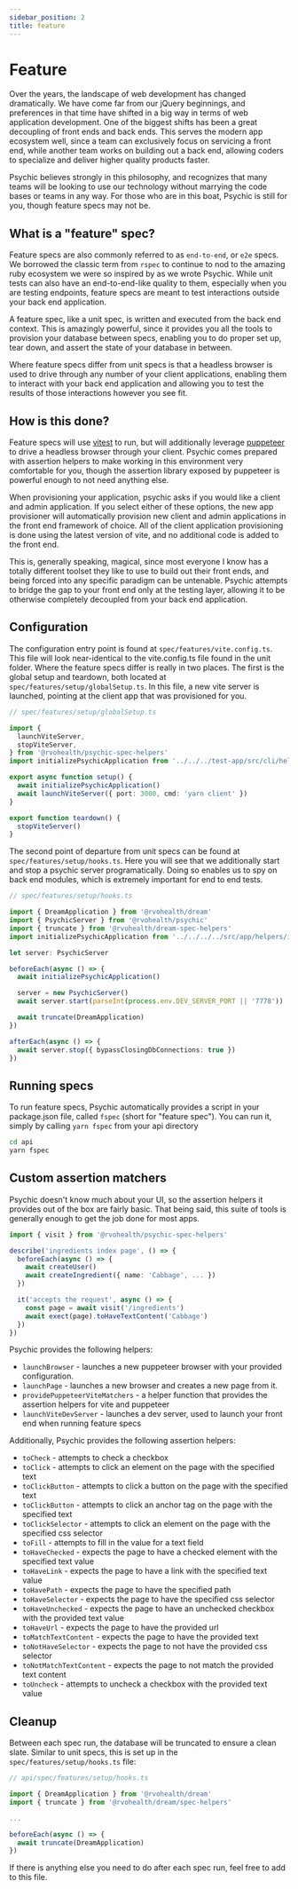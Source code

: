 ```yaml
---
sidebar_position: 2
title: feature
---
```


# Feature

Over the years, the landscape of web development has changed dramatically. We have come far from our jQuery beginnings, and preferences in that time have shifted in a big way in terms of web application development. One of the biggest shifts has been a great decoupling of front ends and back ends. This serves the modern app ecosystem well, since a team can exclusively focus on servicing a front end, while another team works on building out a back end, allowing coders to specialize and deliver higher quality products faster.

Psychic believes strongly in this philosophy, and recognizes that many teams will be looking to use our technology without marrying the code bases or teams in any way. For those who are in this boat, Psychic is still for you, though feature specs may not be.

## What is a "feature" spec?

Feature specs are also commonly referred to as `end-to-end`, or `e2e` specs. We borrowed the classic term from `rspec` to continue to nod to the amazing ruby ecosystem we were so inspired by as we wrote Psychic. While unit tests can also have an end-to-end-like quality to them, especially when you are testing endpoints, feature specs are meant to test interactions outside your back end application.

A feature spec, like a unit spec, is written and executed from the back end context. This is amazingly powerful, since it provides you all the tools to provision your database between specs, enabling you to do proper set up, tear down, and assert the state of your database in between.

Where feature specs differ from unit specs is that a headless browser is used to drive through any number of your client applications, enabling them to interact with your back end application and allowing you to test the results of those interactions however you see fit.

## How is this done?

Feature specs will use [vitest](http://vitest.dev/) to run, but will additionally leverage [puppeteer](https://pptr.dev/guides/page-interactions) to drive a headless browser through your client. Psychic comes prepared with assertion helpers to make working in this environment very comfortable for you, though the assertion library exposed by puppeteer is powerful enough to not need anything else.

When provisioning your application, psychic asks if you would like a client and admin application. If you select either of these options, the new app provisioner will automatically provision new client and admin applications in the front end framework of choice. All of the client application provisioning is done using the latest version of vite, and no additional code is added to the front end.

This is, generally speaking, magical, since most everyone I know has a totally different toolset they like to use to build out their front ends, and being forced into any specific paradigm can be untenable. Psychic attempts to bridge the gap to your front end only at the testing layer, allowing it to be otherwise completely decoupled from your back end application.

## Configuration

The configuration entry point is found at `spec/features/vite.config.ts`. This file will look near-identical to the vite.config.ts file found in the unit folder. Where the feature specs differ is really in two places. The first is the global setup and teardown, both located at `spec/features/setup/globalSetup.ts`. In this file, a new vite server is launched, pointing at the client app that was provisioned for you.

```ts
// spec/features/setup/globalSetup.ts

import {
  launchViteServer,
  stopViteServer,
} from '@rvohealth/psychic-spec-helpers'
import initializePsychicApplication from '../../../test-app/src/cli/helpers/initializePsychicApplication'

export async function setup() {
  await initializePsychicApplication()
  await launchViteServer({ port: 3000, cmd: 'yarn client' })
}

export function teardown() {
  stopViteServer()
}
```

The second point of departure from unit specs can be found at `spec/features/setup/hooks.ts`. Here you will see that we additionally start and stop a psychic server programatically. Doing so enables us to spy on back end modules, which is extremely important for end to end tests.

```ts
// spec/features/setup/hooks.ts

import { DreamApplication } from '@rvohealth/dream'
import { PsychicServer } from '@rvohealth/psychic'
import { truncate } from '@rvohealth/dream-spec-helpers'
import initializePsychicApplication from '../../../../src/app/helpers/initializePsychicApplication'

let server: PsychicServer

beforeEach(async () => {
  await initializePsychicApplication()

  server = new PsychicServer()
  await server.start(parseInt(process.env.DEV_SERVER_PORT || '7778'))

  await truncate(DreamApplication)
})

afterEach(async () => {
  await server.stop({ bypassClosingDbConnections: true })
})
```

## Running specs

To run feature specs, Psychic automatically provides a script in your package.json file, called `fspec` (short for "feature spec"). You can run it, simply by calling `yarn fspec` from your api directory

```bash
cd api
yarn fspec
```

## Custom assertion matchers

Psychic doesn't know much about your UI, so the assertion helpers it provides out of the box are fairly basic. That being said, this suite of tools is generally enough to get the job done for most apps.

```ts
import { visit } from '@rvohealth/psychic-spec-helpers'

describe('ingredients index page', () => {
  beforeEach(async () => {
    await createUser()
    await createIngredient({ name: 'Cabbage', ... })
  })

  it('accepts the request', async () => {
    const page = await visit('/ingredients')
    await exect(page).toHaveTextContent('Cabbage')
  })
})
```

Psychic provides the following helpers:

- `launchBrowser` - launches a new puppeteer browser with your provided configuration.
- `launchPage` - launches a new browser and creates a new page from it.
- `providePuppeteerViteMatchers` - a helper function that provides the assertion helpers for vite and puppeteer
- `launchViteDevServer` - launches a dev server, used to launch your front end when running feature specs

Additionally, Psychic provides the following assertion helpers:

- `toCheck` - attempts to check a checkbox
- `toClick` - attempts to click an element on the page with the specified text
- `toClickButton` - attempts to click a button on the page with the specified text
- `toClickButton` - attempts to click an anchor tag on the page with the specified text
- `toClickSelector` - attempts to click an element on the page with the specified css selector
- `toFill` - attempts to fill in the value for a text field
- `toHaveChecked` - expects the page to have a checked element with the specified text value
- `toHaveLink` - expects the page to have a link with the specified text value
- `toHavePath` - expects the page to have the specified path
- `toHaveSelector` - expects the page to have the specified css selector
- `toHaveUnchecked` - expects the page to have an unchecked checkbox with the provided text value
- `toHaveUrl` - expects the page to have the provided url
- `toMatchTextContent` - expects the page to have the provided text
- `toNotHaveSelector` - expects the page to not have the provided css selector
- `toNotMatchTextContent` - expects the page to not match the provided text content
- `toUncheck` - attempts to uncheck a checkbox with the provided text value

## Cleanup

Between each spec run, the database will be truncated to ensure a clean slate. Similar to unit specs, this is set up in the `spec/features/setup/hooks.ts` file:

```ts
// api/spec/features/setup/hooks.ts

import { DreamApplication } from '@rvohealth/dream'
import { truncate } from '@rvohealth/dream/spec-helpers'

...

beforeEach(async () => {
  await truncate(DreamApplication)
})
```

If there is anything else you need to do after each spec run, feel free to add to this file.
